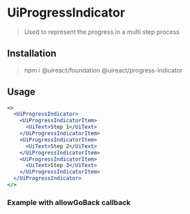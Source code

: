 


# UiProgressIndicator

<Metadata packageName='progress-indicator' packageJson={packageJson} />

> Used to represent the progress in a multi step process

## Installation

> npm i @uireact/foundation @uireact/progress-indicator

## Usage

```jsx live scope={{UiProgressIndicator, UiProgressIndicatorItem, UiText}}
<>
  <UiProgressIndicator>
    <UiProgressIndicatorItem>
      <UiText>Step 1</UiText>
    </UiProgressIndicatorItem>
    <UiProgressIndicatorItem>
      <UiText>Step 2</UiText>
    </UiProgressIndicatorItem>
    <UiProgressIndicatorItem>
      <UiText>Step 3</UiText>
    </UiProgressIndicatorItem>
  </UiProgressIndicator>
</>
```

### Example with allowGoBack callback

<ProgressIndicatorExample />

